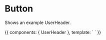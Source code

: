 
<Meta title="Components / UserHeader" component={UserHeader} />

# Button

<ArgsTable of={UserHeader} />

Shows an example UserHeader.

<Canvas>
  <Story name="User Header">
    {{
        components: { UserHeader },
        template: `
          <user-header />
          `
    }}
  </Story>
</Canvas>